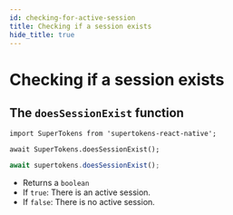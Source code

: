 ```yaml
---
id: checking-for-active-session
title: Checking if a session exists
hide_title: true
---
```



# Checking if a session exists

## The ```doesSessionExist``` function

<NpmOrScriptTabs>
<TabItem value="npm">

```tsx
import SuperTokens from 'supertokens-react-native';

await SuperTokens.doesSessionExist();
```

</TabItem>
<TabItem value="script">

```jsx
await supertokens.doesSessionExist();
```

</TabItem>
</NpmOrScriptTabs>

- Returns a ```boolean```
- If ```true```: There is an active session.
- If ```false```: There is no active session.

